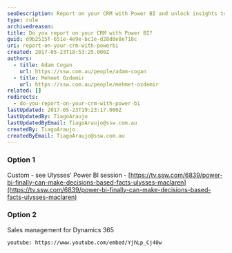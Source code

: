 ```yaml
---
seoDescription: Report on your CRM with Power BI and unlock insights to drive sales performance, customer engagement, and data-driven decision making.
type: rule
archivedreason:
title: Do you report on your CRM with Power BI?
guid: d9b2515f-651e-4e9e-bc1e-d28d8e8e718c
uri: report-on-your-crm-with-powerbi
created: 2017-05-23T18:53:25.000Z
authors:
  - title: Adam Cogan
    url: https://ssw.com.au/people/adam-cogan
  - title: Mehmet Ozdemir
    url: https://ssw.com.au/people/mehmet-ozdemir
related: []
redirects:
  - do-you-report-on-your-crm-with-power-bi
lastUpdated: 2017-05-23T19:23:17.000Z
lastUpdatedBy: TiagoAraujo
lastUpdatedByEmail: TiagoAraujo@ssw.com.au
createdBy: TiagoAraujo
createdByEmail: TiagoAraujo@ssw.com.au
---
```


### Option 1

Custom - see Ulysses' Power BI session - [https://tv.ssw.com/6839/power-bi-finally-can-make-decisions-based-facts-ulysses-maclaren](https://tv.ssw.com/6839/power-bi-finally-can-make-decisions-based-facts-ulysses-maclaren)
### Option 2

Sales management for Dynamics 365

`youtube: https://www.youtube.com/embed/YjhLp_Cj40w`
